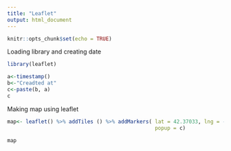 ```yaml
---
title: "Leaflet"
output: html_document
---
```


```r
knitr::opts_chunk$set(echo = TRUE)
```

Loading library and  creating date
```r
library(leaflet)

a<-timestamp()
b<-"Creadted at"
c<-paste(b, a)
c
```
  
Making map using leaflet
   
```r
map<- leaflet() %>% addTiles () %>% addMarkers( lat = 42.37033, lng = -71.09360,
                                                popup = c)

map
```